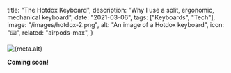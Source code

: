 
  title: "The Hotdox Keyboard",
  description: "Why I use a split, ergonomic, mechanical keyboard",
  date: "2021-03-06",
  tags: ["Keyboards", "Tech"],
  image: "/images/hotdox-2.png",
  alt: "An image of a Hotdox keyboard",
  icon: "⌨️",
  related: "airpods-max",
}


<div className="flex justify-center">
  <Image
    width={512}
    height={512}
    src={banner}
    alt={meta.alt}
    placeholder="blur"
    priority
  />
</div>

**Coming soon!**
